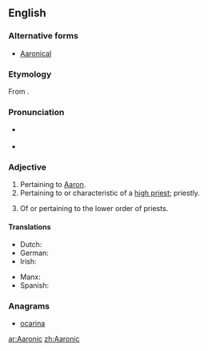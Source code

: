 ==English==

===Alternative forms===
* [[Aaronical]]

===Etymology===
From {{suffix|Aaron|ic}}.

===Pronunciation===
* {{a|RP}} {{IPA|/æɹˈɒn.ɪk/|/ɛːˈrɒn.ɪk/}}
* {{a|GenAm}} {{IPA|/æɹˈɑn.ɪk/|/ɛˈrɑn.ɪk/}}

===Adjective===
{{en-adj}}

# Pertaining to [[Aaron]]. {{defdate|First attested in the mid 17<sup>th</sup> century.}}
# Pertaining to or characteristic of a [[high priest]]; priestly. {{defdate|First attested in the mid 17<sup>th</sup> century.}}
# {{context|Mormonism|lang=en}} Of or pertaining to the lower order of priests. {{defdate|First attested in the early 19<sup>th</sup> century.}}

====Translations====
{{trans-top|pertaining to Aaron}}
* Dutch: {{t-|nl|Aaronisch}}
* German: {{t-|de|aaronitisch}}
* Irish: {{t-|ga|Árónach}}
{{trans-mid}}
* Manx: {{t-|gv|Aaronagh}}
* Spanish: {{t+|es|aarónico}}
{{trans-bottom}}

===Anagrams===
* [[ocarina#English|ocarina]]

[[ar:Aaronic]]
[[zh:Aaronic]]